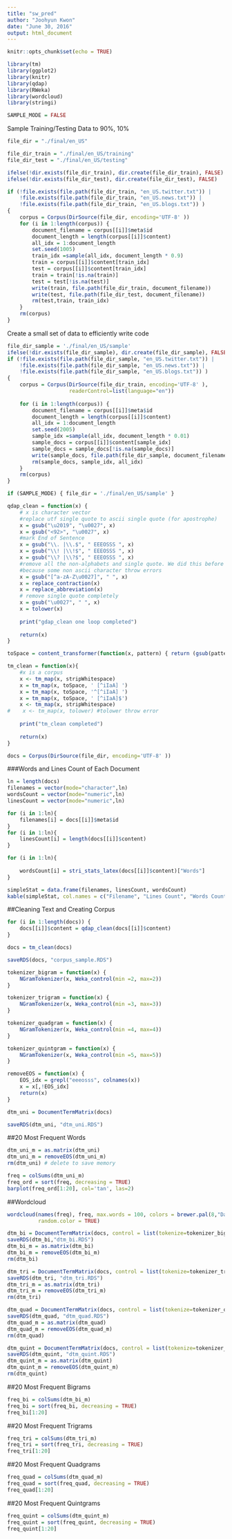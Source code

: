 ```yaml
---
title: "sw_pred"
author: "Joohyun Kwon"
date: "June 30, 2016"
output: html_document
---
```


```r
knitr::opts_chunk$set(echo = TRUE)
```
```r
library(tm)
library(ggplot2)
library(knitr)
library(qdap)
library(RWeka)
library(wordcloud)
library(stringi)
```

```r
SAMPLE_MODE = FALSE
```

Sample Training/Testing Data to 90%, 10%

```r
file_dir = "./final/en_US"

file_dir_train = "./final/en_US/training"
file_dir_test = "./final/en_US/testing"

ifelse(!dir.exists(file_dir_train), dir.create(file_dir_train), FALSE)
ifelse(!dir.exists(file_dir_test), dir.create(file_dir_test), FALSE)

if (!file.exists(file.path(file_dir_train, "en_US.twitter.txt")) |
    !file.exists(file.path(file_dir_train, "en_US.news.txt")) |
    !file.exists(file.path(file_dir_train, "en_US.blogs.txt")) ) 
{
    corpus = Corpus(DirSource(file_dir, encoding='UTF-8' ))
    for (i in 1:length(corpus)) {
        document_filename = corpus[[i]]$meta$id
        document_length = length(corpus[[i]]$content)
        all_idx = 1:document_length
        set.seed(1005)
        train_idx =sample(all_idx, document_length * 0.9)
        train = corpus[[i]]$content[train_idx]
        test = corpus[[i]]$content[train_idx]
        train = train[!is.na(train)]
        test = test[!is.na(test)]
        write(train, file.path(file_dir_train, document_filename))
        write(test, file.path(file_dir_test, document_filename))
        rm(test,train, train_idx)
    }    
    rm(corpus)
}
```
Create a small set of data to efficiently write code
```r
file_dir_sample = './final/en_US/sample'
ifelse(!dir.exists(file_dir_sample), dir.create(file_dir_sample), FALSE)
if (!file.exists(file.path(file_dir_sample, "en_US.twitter.txt")) |
    !file.exists(file.path(file_dir_sample, "en_US.news.txt")) |
    !file.exists(file.path(file_dir_sample, "en_US.blogs.txt")) ) 
{
    corpus = Corpus(DirSource(file_dir_train, encoding='UTF-8' ),
                    readerControl=list(language="en"))
    
    for (i in 1:length(corpus)) {
        document_filename = corpus[[i]]$meta$id
        document_length = length(corpus[[i]]$content)
        all_idx = 1:document_length
        set.seed(2005)
        sample_idx =sample(all_idx, document_length * 0.01)
        sample_docs = corpus[[i]]$content[sample_idx]
        sample_docs = sample_docs[!is.na(sample_docs)]
        write(sample_docs, file.path(file_dir_sample, document_filename))
        rm(sample_docs, sample_idx, all_idx)
    }  
    rm(corpus)
}
```

```r
if (SAMPLE_MODE) { file_dir = './final/en_US/sample' }
```


```r
qdap_clean = function(x) {
    # x is character vector
    #replace utf single quote to ascii single quote (for apostrophe)
    x = gsub("\u2019", "\u0027", x)
    x = gsub("<92>", "\u0027", x)
    #mark End of Sentence
    x = gsub("\\. |\\.$", " EEEOSSS ", x)
    x = gsub("\\! |\\!$", " EEEOSSS ", x)
    x = gsub("\\? |\\?$", " EEEOSSS ", x)
    #remove all the non-alphabets and single quote. We did this before removing contraction 
    #because some non ascii character throw errors
    x = gsub("[^a-zA-Z\u0027]", " ", x)
    x = replace_contraction(x)
    x = replace_abbreviation(x)
    # remove single quote completely
    x = gsub("\u0027", " ", x)
    x = tolower(x)
    
    print("gdap_clean one loop completed")
    
    return(x)
}
```

```r
toSpace = content_transformer(function(x, pattern) { return (gsub(pattern, ' ', x))})

tm_clean = function(x){
    #x is a corpus
    x <- tm_map(x, stripWhitespace)
    x = tm_map(x, toSpace, ' [^iIaA] ')
    x = tm_map(x, toSpace, '^[^iIaA] ')
    x = tm_map(x, toSpace, ' [^iIaA]$')
    x <- tm_map(x, stripWhitespace)
#    x <- tm_map(x, tolower) #tolower throw error
    
    print("tm_clean completed")
    
    return(x)
}
```

```r
docs = Corpus(DirSource(file_dir, encoding='UTF-8' ))
```

###Words and Lines Count of Each Document

```r
ln = length(docs)
filenames = vector(mode="character",ln)
wordsCount = vector(mode="numeric",ln)
linesCount = vector(mode="numeric",ln)

for (i in 1:ln){
    filenames[i] = docs[[i]]$meta$id
}
for (i in 1:ln){
    linesCount[i] = length(docs[[i]]$content)
}

for (i in 1:ln){
    
    wordsCount[i] = stri_stats_latex(docs[[i]]$content)["Words"]
}

simpleStat = data.frame(filenames, linesCount, wordsCount)
kable(simpleStat, col.names = c("Filename", "Lines Count", "Words Count"))
```



##Cleaning Text and Creating Corpus
```r
for (i in 1:length(docs)) {
    docs[[i]]$content = qdap_clean(docs[[i]]$content)
}

docs = tm_clean(docs)
```
```r
saveRDS(docs, "corpus_sample.RDS")
```

```r
tokenizer_bigram = function(x) {
    NGramTokenizer(x, Weka_control(min =2, max=2))
}

tokenizer_trigram = function(x) {
    NGramTokenizer(x, Weka_control(min =3, max=3))
}

tokenizer_quadgram = function(x) {
    NGramTokenizer(x, Weka_control(min =4, max=4))
}

tokenizer_quintgram = function(x) {
    NGramTokenizer(x, Weka_control(min =5, max=5))
}

removeEOS = function(x) {
    EOS_idx = grepl("eeeosss", colnames(x))
    x = x[,!EOS_idx]
    return(x)
}
```


```r
dtm_uni = DocumentTermMatrix(docs)

saveRDS(dtm_uni, "dtm_uni.RDS")
```


##20 Most Frequent Words
```r
dtm_uni_m = as.matrix(dtm_uni)
dtm_uni_m = removeEOS(dtm_uni_m)
rm(dtm_uni) # delete to save memory


```

```r
freq = colSums(dtm_uni_m)
freq_ord = sort(freq, decreasing = TRUE)
barplot(freq_ord[1:20], col='tan', las=2)
```

##Wordcloud

```r
wordcloud(names(freq), freq, max.words = 100, colors = brewer.pal(8,"Dark2"),
          random.color = TRUE)
```


```r
dtm_bi = DocumentTermMatrix(docs, control = list(tokenize=tokenizer_bigram))
saveRDS(dtm_bi,"dtm_bi.RDS")
dtm_bi_m = as.matrix(dtm_bi)
dtm_bi_m = removeEOS(dtm_bi_m)
rm(dtm_bi)
```

```r
dtm_tri = DocumentTermMatrix(docs, control = list(tokenize=tokenizer_trigram))
saveRDS(dtm_tri, "dtm_tri.RDS")
dtm_tri_m = as.matrix(dtm_tri)
dtm_tri_m = removeEOS(dtm_tri_m)
rm(dtm_tri)
```

```r
dtm_quad = DocumentTermMatrix(docs, control = list(tokenize=tokenizer_quadgram))
saveRDS(dtm_quad, "dtm_quad.RDS")
dtm_quad_m = as.matrix(dtm_quad)
dtm_quad_m = removeEOS(dtm_quad_m)
rm(dtm_quad)
```

```r
dtm_quint = DocumentTermMatrix(docs, control = list(tokenize=tokenizer_quintgram))
saveRDS(dtm_quint, "dtm_quint.RDS")
dtm_quint_m = as.matrix(dtm_quint)
dtm_quint_m = removeEOS(dtm_quint_m)
rm(dtm_quint)
```

##20 Most Frequent Bigrams
```r
freq_bi = colSums(dtm_bi_m)
freq_bi = sort(freq_bi, decreasing = TRUE)
freq_bi[1:20]
```

##20 Most Frequent Trigrams
```r
freq_tri = colSums(dtm_tri_m)
freq_tri = sort(freq_tri, decreasing = TRUE)
freq_tri[1:20]
```

##20 Most Frequent Quadgrams
```r
freq_quad = colSums(dtm_quad_m)
freq_quad = sort(freq_quad, decreasing = TRUE)
freq_quad[1:20]
```

##20 Most Frequent Quintgrams
```r
freq_quint = colSums(dtm_quint_m)
freq_quint = sort(freq_quint, decreasing = TRUE)
freq_quint[1:20]
```

